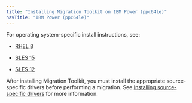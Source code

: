 ```yaml
---
title: "Installing Migration Toolkit on IBM Power (ppc64le)"
navTitle: "IBM Power (ppc64le)"
---
```


For operating system-specific install instructions, see:


  - [RHEL 8](09_mtk55_rhel8_ppcle)

  - [SLES 15](11_mtk55_sles15_ppcle)
  - [SLES 12](12_mtk55_sles12_ppcle)

After installing Migration Toolkit, you must install the appropriate source-specific drivers before performing a migration. See [Installing source-specific drivers](../../#installing_drivers) for more information.


